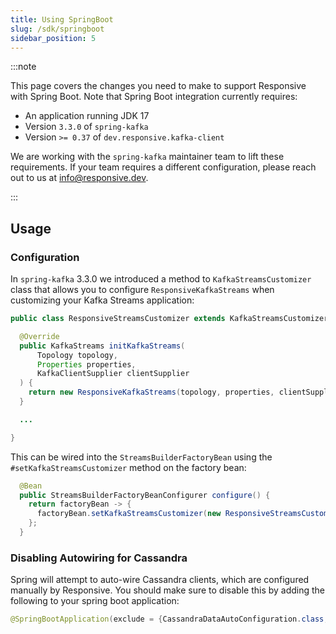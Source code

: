 ```yaml
---
title: Using SpringBoot
slug: /sdk/springboot
sidebar_position: 5
---
```


:::note

This page covers the changes you need to make to support Responsive with Spring
Boot. Note that Spring Boot integration currently requires:

- An application running JDK 17
- Version `3.3.0` of `spring-kafka`
- Version `>= 0.37` of `dev.responsive.kafka-client`

We are working with the `spring-kafka` maintainer team to lift these requirements.
If your team requires a different configuration, please reach out to us at
[info@responsive.dev](mailto:info@responisve.dev).

:::

## Usage

### Configuration

In `spring-kafka` 3.3.0 we introduced a method to `KafkaStreamsCustomizer` class that allows you
to configure `ResponsiveKafkaStreams` when customizing your Kafka Streams application:

```java showLineNumbers
public class ResponsiveStreamsCustomizer extends KafkaStreamsCustomizer {

  @Override
  public KafkaStreams initKafkaStreams(
      Topology topology,
      Properties properties,
      KafkaClientSupplier clientSupplier
  ) {
    return new ResponsiveKafkaStreams(topology, properties, clientSupplier);
  }

  ...

}
```

This can be wired into the `StreamsBuilderFactoryBean` using the `#setKafkaStreamsCustomizer` method
on the factory bean:

```java showLineNumbers
  @Bean
  public StreamsBuilderFactoryBeanConfigurer configure() {
    return factoryBean -> {
      factoryBean.setKafkaStreamsCustomizer(new ResponsiveStreamsCustomizer());
    };
  }
```

### Disabling Autowiring for Cassandra

Spring will attempt to auto-wire Cassandra clients, which are configured manually by Responsive. You
should make sure to disable this by adding the following to your spring boot application:

```java
@SpringBootApplication(exclude = {CassandraDataAutoConfiguration.class, CassandraAutoConfiguration.class})
```